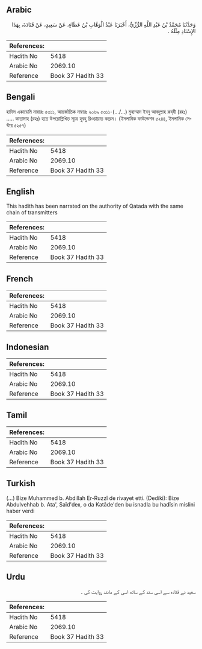 ## Arabic


<div dir="rtl" lang="ar" style={{fontSize:'larger',backgroundColor:'#f8f9fa',padding:20}}>
وَحَدَّثَنَا مُحَمَّدُ بْنُ عَبْدِ اللَّهِ الرُّزِّيُّ، أَخْبَرَنَا عَبْدُ الْوَهَّابِ بْنُ عَطَاءٍ، عَنْ سَعِيدٍ، عَنْ قَتَادَةَ، بِهَذَا الإِسْنَادِ مِثْلَهُ ‏.‏
</div>
<div style={{backgroundColor:'#f8f9fa',padding:20, marginBottom: 10}}><table> <thead> <tr> <th>References:</th> <th></th> </tr> </thead> <tbody><tr><td>Hadith No</td><td>5418</td></tr><tr><td>Arabic No</td><td>2069.10</td></tr><tr><td>Reference</td><td>Book 37 Hadith 33</td></tr></tbody></table></div>

## Bengali


<div dir="ltr" lang="bn" style={{fontSize:'larger',backgroundColor:'#f8f9fa',padding:20}}>
হাদিস একাডেমি নাম্বারঃ ৫৩১১, আন্তর্জাতিক নাম্বারঃ ২০৬৯ ৫৩১১-(.../...) মুহাম্মাদ ইবনু আবদুল্লাহ রুয্‌যী (রহঃ) ..... কাতাদাহ (রহঃ) হতে উপরোল্লিখিত সূত্রে হুবহু রিওয়ায়াত করেন। (ইসলামিক ফাউন্ডেশন ৫২৪৪, ইসলামিক সেন্টার ৫২৫৭)
</div>
<div style={{backgroundColor:'#f8f9fa',padding:20, marginBottom: 10}}><table> <thead> <tr> <th>References:</th> <th></th> </tr> </thead> <tbody><tr><td>Hadith No</td><td>5418</td></tr><tr><td>Arabic No</td><td>2069.10</td></tr><tr><td>Reference</td><td>Book 37 Hadith 33</td></tr></tbody></table></div>

## English


<div dir="ltr" lang="en" style={{fontSize:'larger',backgroundColor:'#f8f9fa',padding:20}}>
This hadith has been narrated on the authority of Qatada with the same chain of transmitters
</div>
<div style={{backgroundColor:'#f8f9fa',padding:20, marginBottom: 10}}><table> <thead> <tr> <th>References:</th> <th></th> </tr> </thead> <tbody><tr><td>Hadith No</td><td>5418</td></tr><tr><td>Arabic No</td><td>2069.10</td></tr><tr><td>Reference</td><td>Book 37 Hadith 33</td></tr></tbody></table></div>

## French


<div dir="ltr" lang="fr" style={{fontSize:'larger',backgroundColor:'#f8f9fa',padding:20}}>

</div>
<div style={{backgroundColor:'#f8f9fa',padding:20, marginBottom: 10}}><table> <thead> <tr> <th>References:</th> <th></th> </tr> </thead> <tbody><tr><td>Hadith No</td><td>5418</td></tr><tr><td>Arabic No</td><td>2069.10</td></tr><tr><td>Reference</td><td>Book 37 Hadith 33</td></tr></tbody></table></div>

## Indonesian


<div dir="ltr" lang="id" style={{fontSize:'larger',backgroundColor:'#f8f9fa',padding:20}}>

</div>
<div style={{backgroundColor:'#f8f9fa',padding:20, marginBottom: 10}}><table> <thead> <tr> <th>References:</th> <th></th> </tr> </thead> <tbody><tr><td>Hadith No</td><td>5418</td></tr><tr><td>Arabic No</td><td>2069.10</td></tr><tr><td>Reference</td><td>Book 37 Hadith 33</td></tr></tbody></table></div>

## Tamil


<div dir="ltr" lang="ta" style={{fontSize:'larger',backgroundColor:'#f8f9fa',padding:20}}>

</div>
<div style={{backgroundColor:'#f8f9fa',padding:20, marginBottom: 10}}><table> <thead> <tr> <th>References:</th> <th></th> </tr> </thead> <tbody><tr><td>Hadith No</td><td>5418</td></tr><tr><td>Arabic No</td><td>2069.10</td></tr><tr><td>Reference</td><td>Book 37 Hadith 33</td></tr></tbody></table></div>

## Turkish


<div dir="ltr" lang="tr" style={{fontSize:'larger',backgroundColor:'#f8f9fa',padding:20}}>
(…) Bize Muhammed b. Abdillah Er-Ruzzî de rivayet etti. (Dediki): Bize Abdulvehhab b. Ata', Saîd'deıı, o da Katâde'den bu isnadla bu hadîsin mislini haber verdi
</div>
<div style={{backgroundColor:'#f8f9fa',padding:20, marginBottom: 10}}><table> <thead> <tr> <th>References:</th> <th></th> </tr> </thead> <tbody><tr><td>Hadith No</td><td>5418</td></tr><tr><td>Arabic No</td><td>2069.10</td></tr><tr><td>Reference</td><td>Book 37 Hadith 33</td></tr></tbody></table></div>

## Urdu


<div dir="rtl" lang="ur" style={{fontSize:'larger',backgroundColor:'#f8f9fa',padding:20}}>
سعید نے قتادہ سے اسی سند کے ساتھ اسی کے مانند روایت کی ۔
</div>
<div style={{backgroundColor:'#f8f9fa',padding:20, marginBottom: 10}}><table> <thead> <tr> <th>References:</th> <th></th> </tr> </thead> <tbody><tr><td>Hadith No</td><td>5418</td></tr><tr><td>Arabic No</td><td>2069.10</td></tr><tr><td>Reference</td><td>Book 37 Hadith 33</td></tr></tbody></table></div>